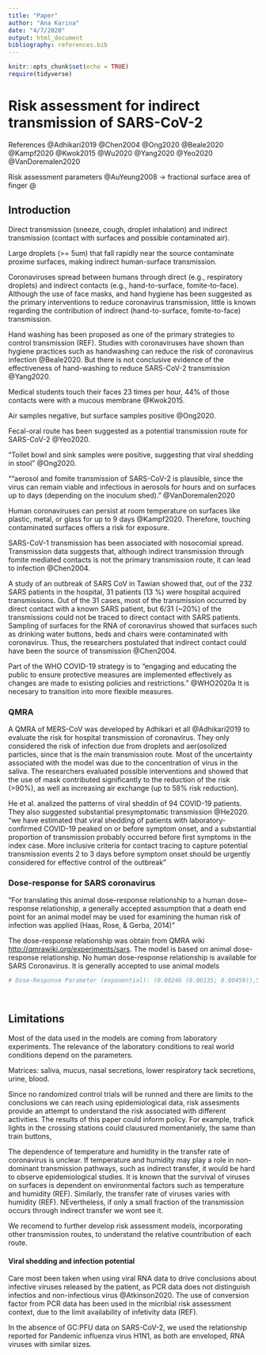```yaml
---
title: "Paper"
author: "Ana Karina"
date: "4/7/2020"
output: html_document
bibliography: references.bib
---
```


```r
knitr::opts_chunk$set(echo = TRUE)
require(tidyverse)
```

# Risk assessment for indirect transmission of SARS-CoV-2

References 
@Adhikari2019
@Chen2004
@Ong2020
@Beale2020
@Kampf2020
@Kwok2015
@Wu2020
@Yang2020
@Yeo2020
@VanDoremalen2020

Risk assessment parameters
@AuYeung2008  -> fractional surface area of finger
@

## Introduction

Direct transmission (sneeze, cough, droplet inhalation) and indirect transmission (contact with surfaces and possible contaminated air).

Large droplets (>= 5um) that fall rapidly near the source contaminate proxime surfaces, making indirect human-surface transmission. 

Coronaviruses spread between humans through direct (e.g., respiratory droplets) and indirect contacts (e.g., hand-to-surface, fomite-to-face). Although the use of face masks, and hand hygiene has been suggested as the primary interventions to reduce coronavirus transmission, little is known regarding the contribution of indirect (hand-to-surface, fomite-to-face) transmission. 

Hand washing has been proposed as one of the primary strategies to control transmission (REF). Studies with coronaviruses have shown than hygiene practices such as handwashing can reduce the risk of coronavirus infection @Beale2020. But there is not conclusive evidence of the effectiveness of hand-washing to reduce SARS-CoV-2 transmission @Yang2020.

Medical students touch their faces 23 times per hour, 44% of those contacts were with a mucous membrane @Kwok2015.

Air samples negative, but surface samples positive @Ong2020.

Fecal-oral route has been suggested as a potential transmission route for SARS-CoV-2 @Yeo2020.

“Toilet bowl and sink samples were positive, suggesting that viral shedding in stool” @Ong2020.

"“aerosol and fomite transmission of SARS-CoV-2 is plausible, since the virus can remain viable and infectious in aerosols for hours and on surfaces up to days (depending on the inoculum shed).” @VanDoremalen2020

Human coronaviruses can persist at room temperature on surfaces like plastic, metal, or glass for up to 9 days @Kampf2020. Therefore, touching contaminated surfaces offers a risk for exposure. 

SARS-CoV-1 transmission has been associated with nosocomial spread. Transmission data suggests that, although indirect transmission through fomite mediated contacts is not the primary transmission route, it can lead to infection @Chen2004.

A study of an outbreak of SARS CoV in Tawian showed that, out of the 232 SARS patients in the hospital, 31 patients (13 %)  were hospital acquired transmissions. Out of the 31 cases, most of the transmission occurred by direct contact with a known SARS patient, but 6/31 (~20%) of the transmissions could not be traced to direct contact with SARS patients. Sampling of surfaces for the RNA of coronavirus showed that surfaces such as drinking water buttons, beds and chairs were contaminated with coronavirus. Thus, the researchers postulated that indirect contact could have been the source of transmission @Chen2004.

Part of the WHO COVID-19 strategy is to "engaging and educating the public to ensure protective measures are implemented effectively as changes are made to existing policies and restrictions." @WHO2020a
It is necesary to transition into more flexible measures. 

### QMRA 
A QMRA of MERS-CoV was developed by Adhikari et all @Adhikari2019 to evaluate the risk for hospital transmission of coronavirus. They only considered the risk of infection due from droplets and aer(osolized particles, since that is the main transmission route. Most of the uncertainty associated with the model was due to the concentration of virus in the saliva. The researchers evaluated possible interventions and showed that the use of mask contributed significantly to the reduction of the risk (>90%), as well as increasing air exchange (up to 58% risk reduction).

He et al. analized the patterns of viral sheddin of 94 COVID-19 patients. They also suggested substantial presymptomatic transmission @He2020. "we have estimated that viral shedding of patients
with laboratory-confirmed COVID-19 peaked on or before symptom onset, and a substantial proportion of transmission probably occurred before first symptoms in the index case. More inclusive criteria for contact tracing to capture potential transmission events 2 to 3 days before symptom onset should be urgently considered for effective control of the outbreak"

### Dose-response for SARS coronavirus
“For translating this animal dose–response relationship to a human dose– response relationship, a generally accepted assumption that a death end point for an animal model may be used for examining the human risk of infection was applied (Haas, Rose, & Gerba, 2014)”

The dose-response relationship was obtain from QMRA wiki <http://qmrawiki.org/experiments/sars>. The model is based on animal dose-response relationship. No human dose-response relationship is available for SARS Coronavirus. It is generally accepted to use animal models 

\begin{equation}
P_{inf}=1 - e^{-kd}
\end{equation}


```r
# Dose-Response Parameter (exponential): (0.00246 (0.00135; 0.00459)),5th, 50th, and 95th percentile values, Huang (2013), wikiQMRA, 




```

## Limitations
Most of the data used in the models are coming from laboratory experiments. The relevance of the laboratory conditions to real world conditions depend on the parameters. 

Matrices: saliva, mucus, nasal secretions, lower respiratory tack secretions, urine, blood. 

Since no randomized control trials will be runned and there are limits to the conclusions we can reach using epidemiological data, risk assesments provide an attempt to understand the risk associated with different activities. The results of this paper could inform policy. For example, trafick lights in the crossing stations could clausured momentaniely, the same than train buttons, 

The dependence of temperature and humidity in the transfer rate of coronavirus is unclear. If temperature and humidity may play a role in non-dominant transmission pathways, such as indirect transfer, it would be hard to observe epidemiological studies. It is known that the survival of viruses on surfaces is dependent on environmental factors such as temperature and humidity (REF). Similarly, the transfer rate of viruses varies with humidity (REF). NEvertheless, if only a small fraction of the transmission occurs through indirect transfer we wont see it. 

We recomend to further develop risk assessment models, incorporating other transmission routes, to understand the relative countribution of each route. 


#### Viral shedding and infection potential 
Care most been taken when using viral RNA data to drive conclusions about infective viruses released by the patient, as PCR data does not distinguish infectios and non-infectious virus @Atkinson2020. The use of conversion factor from PCR data has been used in the micribial risk assessment context, due to the limit availability of infetivity data (REF). 

In the absence of GC:PFU data on SARS-CoV-2, we used the relationship reported for Pandemic influenza virus H1N1, as both are enveloped, RNA viruses with similar sizes. 



